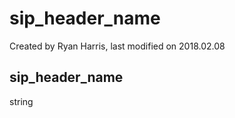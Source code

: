 
# sip_header_name 

 Created by  Ryan Harris, last modified on 2018.02.08

## sip_header_name

string


